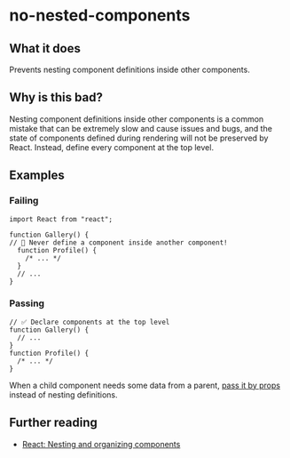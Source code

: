 # no-nested-components

## What it does

Prevents nesting component definitions inside other components.

## Why is this bad?

Nesting component definitions inside other components is a common mistake that can be extremely slow and cause issues and bugs, and the state of components defined during rendering will not be preserved by React. Instead, define every component at the top level.

## Examples

### Failing

```tsx
import React from "react";

function Gallery() {
// 🔴 Never define a component inside another component!
  function Profile() {
    /* ... */
  }
  // ...
}
```

### Passing

```tsx
// ✅ Declare components at the top level
function Gallery() {
  // ...
}
function Profile() {
  /* ... */
}
```

When a child component needs some data from a parent, [pass it by props](https://react.dev/learn/passing-props-to-a-component) instead of nesting definitions.

## Further reading

- [React: Nesting and organizing components](https://react.dev/learn/your-first-component#nesting-and-organizing-components)
